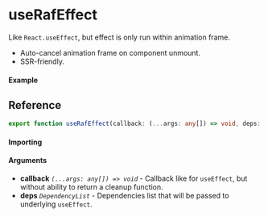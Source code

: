 
<Meta title="Lifecycle/useRafEffect" component={Example} />

# useRafEffect

Like `React.useEffect`, but effect is only run within animation frame.

- Auto-cancel animation frame on component unmount.
- SSR-friendly.

#### Example

<Canvas>
  <Story story={Example} inline />
</Canvas>

## Reference

```ts
export function useRafEffect(callback: (...args: any[]) => void, deps: DependencyList): void;
```

#### Importing

<ImportPath />

#### Arguments

- **callback** _`(...args: any[]) => void`_ - Callback like for `useEffect`, but without ability to
  return a cleanup function.
- **deps** _`DependencyList`_ - Dependencies list that will be passed to underlying `useEffect`.
